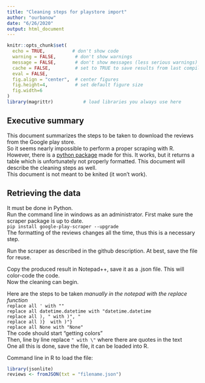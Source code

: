 ```yaml
---
title: "Cleaning steps for playstore import"
author: "ourbanow"
date: "6/26/2020"
output: html_document
---
```


```r
knitr::opts_chunk$set(
  echo = TRUE,          # don't show code
  warning = FALSE,       # don't show warnings
  message = FALSE,       # don't show messages (less serious warnings)
  cache = FALSE,         # set to TRUE to save results from last compilation
  eval = FALSE,
  fig.align = "center",  # center figures
  fig.height=4,          # set default figure size
  fig.width=6
)
library(magrittr)           # load libraries you always use here

```
## Executive summary

This document summarizes the steps to be taken to download the reviews from the Google play store.  
So it seems nearly impossible to perform a proper scraping with R.  
However, there is a [python package](https://github.com/JoMingyu/google-play-scraper) made for this. It works, but it returns a table which is unfortunately not properly formatted. This document will describe the cleaning steps as well.  
This document is not meant to be knited (it won't work).  

## Retrieving the data 
It must be done in Python.  
Run the command line in windows as an administrator.  First make sure the scraper package is up to date.  
`pip install google-play-scraper --upgrade`  
The formatting of the reviews changes all the time, thus this is a necessary step.  

Run the scraper as described in the github description. At best, save the file for reuse.  

Copy the produced result in Notepad++, save it as a .json file. This will color-code the code.  
Now the cleaning can begin.  

Here are the steps to be taken *manually in the notepad with the replace function*  
`replace all ' with ""`  
`replace all datetime.datetime with "datetime.datetime`  
`replace all ), " with )", "`  
`replace all )}  with )"}`  
`replace all None with "None"`  
The code should start "getting colors"  
Then, line by line replace `" with \"` where there are quotes in the text  
One all this is done, save the file, it can be loaded into R.  

Command line in R to load the file:  
```r
library(jsonlite)
reviews <- fromJSON(txt = "filename.json")
```